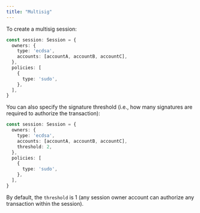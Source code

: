 ```yaml
---
title: "Multisig"
---
```


To create a multisig session:

```ts {4}
const session: Session = {
  owners: {
    type: 'ecdsa',
    accounts: [accountA, accountB, accountC],
  },
  policies: [
    {
      type: 'sudo',
    },
  ],
}
```

You can also specify the signature threshold (i.e., how many signatures are required to authorize the transaction):

```ts {5}
const session: Session = {
  owners: {
    type: 'ecdsa',
    accounts: [accountA, accountB, accountC],
    threshold: 2,
  },
  policies: [
    {
      type: 'sudo',
    },
  ],
}
```

By default, the `threshold` is 1 (any session owner account can authorize any transaction within the session).
